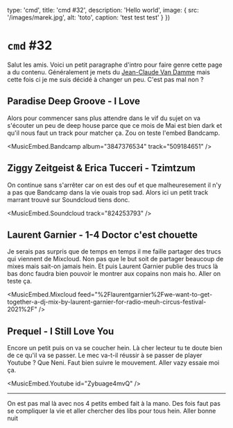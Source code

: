 

  type: 'cmd',
  title: 'cmd #32',
  description: 'Hello world',
  image: {
    src: '/images/marek.jpg',
    alt: 'toto',
    caption: 'test test test'
  }
}) 

# `cmd` #32

Salut les amis. Voici un petit paragraphe d'intro pour faire genre cette page a du contenu. Généralement je mets du [Jean-Claude Van Damme](https://www.faux-texte.com/jean-claude-10.htm) mais cette fois ci je me suis décidé à changer un peu. C'est pas mal non ?

## Paradise Deep Groove - I Love

Alors pour commencer sans plus attendre dans le vif du sujet on va s'écouter un peu de deep house parce que ce mois de Mai est bien dark et qu'il nous faut un track pour matcher ça. Zou on teste l'embed Bandcamp.

<MusicEmbed.Bandcamp album="3847376534" track="509184651" />

## Ziggy Zeitgeist & Erica Tucceri - Tzimtzum

On continue sans s'arrêter car on est des ouf et que malheuresement il n'y a pas que Bandcamp dans la vie ouais trop sad. Alors ici un petit track marrant trouvé sur Soundcloud tiens donc.

<MusicEmbed.Soundcloud track="824253793" />

## Laurent Garnier - 1-4 Doctor c'est chouette

Je serais pas surpris que de temps en temps il me faille partager des trucs qui viennent de Mixcloud. Non pas que le but soit de partager beaucoup de mixes mais sait-on jamais hein. Et puis Laurent Garnier publie des trucs là bas donc faudra bien pouvoir le montrer aux copains non mais ho. Aller on teste ça.

<MusicEmbed.Mixcloud feed="%2Flaurentgarnier%2Fwe-want-to-get-together-a-dj-mix-by-laurent-garnier-for-radio-meuh-circus-festival-2021%2F" />

## Prequel - I Still Love You

Encore un petit puis on va se coucher hein. Là cher lecteur tu te doute bien de ce qu'il va se passer. Le mec va-t-il réussir à se passer de player Youtube ? Que Neni. Faut bien suivre le mouvement. Aller vazy essaie moi ça.

<MusicEmbed.Youtube id="Zybuage4mvQ" />

---

On est pas mal là avec nos 4 petits embed fait à la mano. Des fois faut pas se compliquer la vie et aller chercher des libs pour tous hein. Aller bonne nuit

